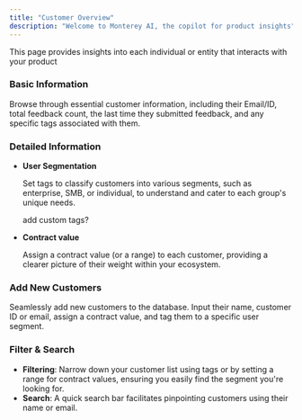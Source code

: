 ```yaml
---
title: "Customer Overview"
description: "Welcome to Monterey AI, the copilot for product insights"
---
```


This page provides insights into each individual or entity that interacts with your product

### Basic **Information**

Browse through essential customer information, including their Email/ID, total feedback count, the last time they submitted feedback, and any specific tags associated with them.

### Detailed **Information**

- **User Segmentation**
    
    Set tags to classify customers into various segments, such as enterprise, SMB, or individual, to understand and cater to each group's unique needs.
    
    add custom tags?
    
- **Contract value**
    
    Assign a contract value (or a range) to each customer, providing a clearer picture of their weight within your ecosystem.
    

### Add New Customers

Seamlessly add new customers to the database. Input their name, customer ID or email, assign a contract value, and tag them to a specific user segment.

### Filter & Search

- **Filtering**: Narrow down your customer list using tags or by setting a range for contract values, ensuring you easily find the segment you're looking for.
- **Search**: A quick search bar facilitates pinpointing customers using their name or email.
